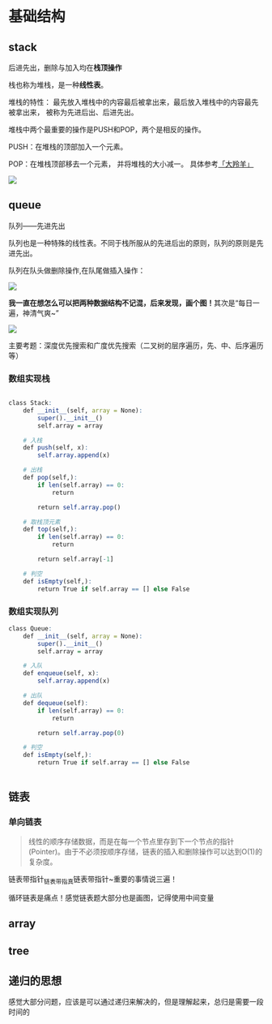 

# 基础结构

## stack

后进先出，删除与加入均在**栈顶操作**

栈也称为堆栈，是一种**线性表**。

堆栈的特性： 最先放入堆栈中的内容最后被拿出来，最后放入堆栈中的内容最先被拿出来， 被称为先进后出、后进先出。

堆栈中两个最重要的操作是PUSH和POP，两个是相反的操作。

PUSH：在堆栈的顶部加入一个元素。

POP：在堆栈顶部移去一个元素， 并将堆栈的大小减一。
具体参考[「大羚羊」](https://blog.csdn.net/m0_37622530/article/details/81429837)

![](../figs/base_kg_1.png)

## queue


队列——先进先出

队列也是一种特殊的线性表。不同于栈所服从的先进后出的原则，队列的原则是先进先出。

队列在队头做删除操作,在队尾做插入操作：

![](../figs/base_kg_2.jpg)

**我一直在想怎么可以把两种数据结构不记混，后来发现，画个图！**其次是“每日一遍，神清气爽~”

![](../figs/base_kg_3.png)

主要考题：深度优先搜索和广度优先搜索（二叉树的层序遍历，先、中、后序遍历等）

### 数组实现栈

```r

class Stack:
    def __init__(self, array = None):
        super().__init__()
        self.array = array

    # 入栈
    def push(self, x):
        self.array.append(x)

    # 出栈
    def pop(self,):
        if len(self.array) == 0:
            return

        return self.array.pop()

    # 取栈顶元素
    def top(self,):
        if len(self.array) == 0:
            return

        return self.array[-1]

    # 判空
    def isEmpty(self,):
        return True if self.array == [] else False

```

### 数组实现队列

```r
class Queue:
    def __init__(self, array = None):
        super().__init__()
        self.array = array

    # 入队
    def enqueue(self, x):
        self.array.append(x)

    # 出队
    def dequeue(self):
        if len(self.array) == 0:
            return

        return self.array.pop(0)

    # 判空
    def isEmpty(self,):
        return True if self.array == [] else False



```

## 链表

### 单向链表

>线性的顺序存储数据，而是在每一个节点里存到下一个节点的指针(Pointer)。由于不必须按顺序存储，链表的插入和删除操作可以达到O(1)的复杂度。

链表带指针~链表带指真~链表带指针~重要的事情说三遍！


循环链表是痛点！感觉链表题大部分也是画图，记得使用中间变量






## array

## tree

## 递归的思想

感觉大部分问题，应该是可以通过递归来解决的，但是理解起来，总归是需要一段时间的
